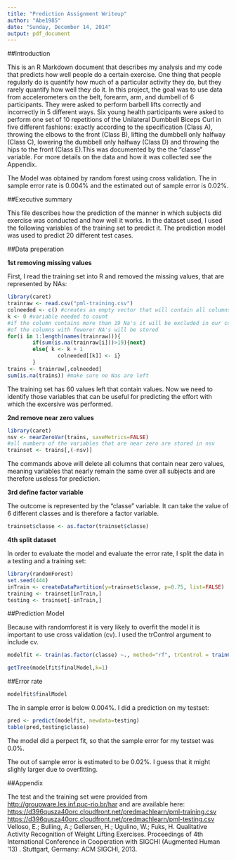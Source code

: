 ```yaml
---
title: "Prediction Assignment Writeup"
author: "Abe1985"
date: "Sunday, December 14, 2014"
output: pdf_document
---
```

##Introduction

This is an R Markdown document that describes my analysis and my code that predicts how well people do a certain exercise. One thing that people regularly do is quantify how much of a particular activity they do, but they rarely quantify how well they do it. In this project, the goal was to use data from accelerometers on the belt, forearm, arm, and dumbell of 6 participants. They were asked to perform barbell lifts correctly and incorrectly in 5 different ways. Six young health participants were asked to perform one set of 10 repetitions of the Unilateral Dumbbell Biceps Curl in five different fashions: exactly according to the specification (Class A), throwing the elbows to the front (Class B), lifting the dumbbell only halfway (Class C), lowering the dumbbell only halfway (Class D) and throwing the hips to the front (Class E).This was documented by the the "classe" variable. For more details on the data and how it was collected see the Appendix. 

The Model was obtained by random forest using cross validation. The in sample error rate is 0.004% and the estimated out of sample error is 0.02%. 

##Executive summary 

This file describes how the prediction of the manner in which subjects did exercise was conducted and how well it works. In the dataset used, I used the following variables of the training set to predict it. The prediction model was used to predict 20 different test cases. 

##Data preperation


**1st removing missing values**

First, I read the training set into R and removed the missing values, that are represented by NAs:
```r
library(caret)
trainraw <- read.csv("pml-training.csv")
colneeded <- c() #creates an empty vector that will contain all columns needed
k <- 0 #variable needed to count 
#if the column contains more than 19 Na's it will be excluded in our count. Only the number 
#of the columns with fewerer NA's will be stored
for(i in 1:length(names(trainraw))){
        if(sum(is.na(trainraw[i]))>19){next}
        else{ k <- k + 1
                colneeded[[k]] <- i}
        }
trains <- trainraw[,colneeded]
sum(is.na(trains)) #make sure no Nas are left
```
The training set has 60 values left that contain values. Now we need to identify those variables that can be useful for predicting the effort with which the excersive was performed. 


**2nd remove near zero values**

```r
library(caret)
nsv <- nearZeroVar(trains, saveMetrics=FALSE)
#all numbers of the variables that are near zero are stored in nsv
trainset <- trains[,(-nsv)]
```
The commands above will delete all columns that contain near zero values, meaning variables that nearly remain the same over all subjects and are therefore useless for prediction. 


**3rd define factor variable**

The outcome is represented by the "classe" variable. It can take the value of 6 different classes and is therefore a factor variable. 
```r
trainset$classe <- as.factor(trainset$classe)
```


**4th split dataset**

In order to evaluate the model and evaluate the error rate, I split the data in a testing and a training set: 
```r
library(randomForest)
set.seed(444)
inTrain <- createDataPartition(y=trainset$classe, p=0.75, list=FALSE)
training <- trainset[inTrain,]
testing <- trainset[-inTrain,]
```

##Prediction Model

Because with randomforest it is very likely to overfit the model it is important to use cross validation (cv). I used the trControl argument to include cv. 
```r
modelfit <- train(as.factor(classe) ~., method="rf", trControl = trainControl(method="cv", number=3), data=training)
```

```r
getTree(modelfit$finalModel,k=1)         
```


##Error rate

```r
modelfit$finalModel
```

The in sample error is below 0.004%. I did a prediction on my testset: 
```r
pred <- predict(modelfit, newdata=testing)
table(pred,testing$classe)
```
The model did a perpect fit, so that the sample error for my testset was 0.0%.

The out of sample error is estimated to be 0.02%. I guess that it might slighly larger due to overfitting. 

##Appendix

The test and the training set were provided from <http://groupware.les.inf.puc-rio.br/har> and are available here: 
<https://d396qusza40orc.cloudfront.net/predmachlearn/pml-training.csv>
<https://d396qusza40orc.cloudfront.net/predmachlearn/pml-testing.csv>
Velloso, E.; Bulling, A.; Gellersen, H.; Ugulino, W.; Fuks, H. Qualitative Activity Recognition of Weight Lifting Exercises. Proceedings of 4th International Conference in Cooperation with SIGCHI (Augmented Human '13) . Stuttgart, Germany: ACM SIGCHI, 2013.